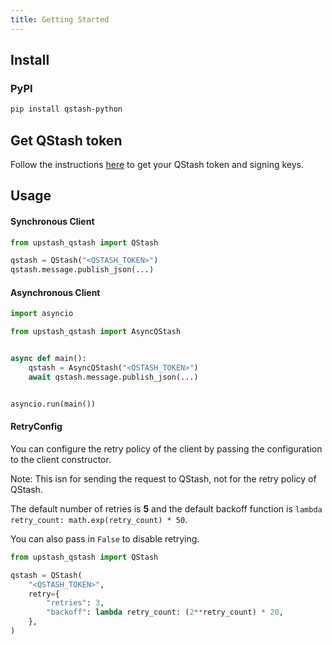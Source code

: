 ---
title: Getting Started
---

## Install

### PyPI

```bash
pip install qstash-python
```

## Get QStash token

Follow the instructions [here](/qstash/overall/getstarted) to get your QStash token and signing keys.

## Usage

#### Synchronous Client

```python
from upstash_qstash import QStash

qstash = QStash("<QSTASH_TOKEN>")
qstash.message.publish_json(...)
```

#### Asynchronous Client

```python
import asyncio

from upstash_qstash import AsyncQStash


async def main():
    qstash = AsyncQStash("<QSTASH_TOKEN>")
    await qstash.message.publish_json(...)


asyncio.run(main())
```

#### RetryConfig

You can configure the retry policy of the client by passing the configuration to the client constructor.

Note: This isn for sending the request to QStash, not for the retry policy of QStash.

The default number of retries is **5** and the default backoff function is `lambda retry_count: math.exp(retry_count) * 50`.

You can also pass in `False` to disable retrying.

```python
from upstash_qstash import QStash

qstash = QStash(
    "<QSTASH_TOKEN>",
    retry={
        "retries": 3,
        "backoff": lambda retry_count: (2**retry_count) * 20,
    },
)

```
